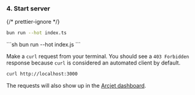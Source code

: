 
### 4. Start server

{/* prettier-ignore */}
<SelectableContent client:idle syncKey="language" frameworkSwitcher>
<Fragment slot="TS">
  ```sh
  bun run --hot index.ts
  ```
</Fragment>
<Fragment slot="JS">
  ```sh
  bun run --hot index.js
  ```
</Fragment>
</SelectableContent>

Make a `curl` request from your terminal. You should see a `403 Forbidden`
response because `curl` is considered an automated client by default.

```sh
curl http://localhost:3000
```

The requests will also show up in the [Arcjet
dashboard](https://app.arcjet.com).

